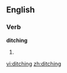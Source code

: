 ==English==
===Verb===
'''ditching'''
# {{present participle of|[[ditch]]}}

[[vi:ditching]]
[[zh:ditching]]